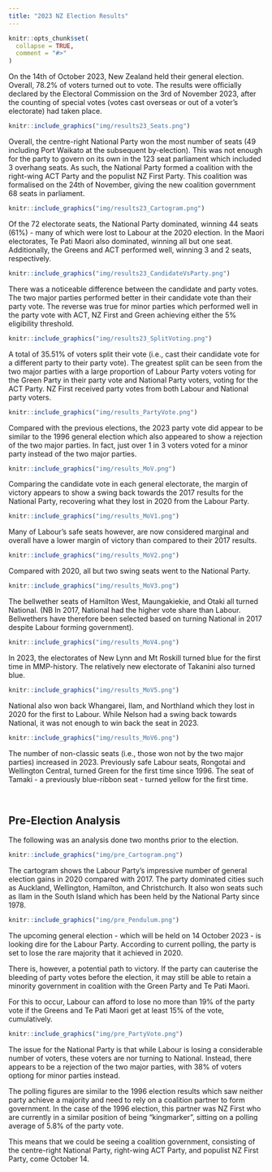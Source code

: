 ```yaml
---
title: "2023 NZ Election Results"
---
```


```r
knitr::opts_chunk$set(
  collapse = TRUE,
  comment = "#>"
)
```

On the 14th of October 2023, New Zealand held their general election. Overall, 78.2% of voters turned out to vote. The results were officially declared by the Electoral Commission on the 3rd of November 2023, after the counting of special votes (votes cast overseas or out of a voter's electorate) had taken place.

```r
knitr::include_graphics("img/results23_Seats.png")
```

Overall, the centre-right National Party won the most number of seats (49 including Port Waikato at the subsequent by-election). This was not enough for the party to govern on its own in the 123 seat parliament which included 3 overhang seats. As such, the National Party formed a coalition with the right-wing ACT Party and the populist NZ First Party. This coalition was formalised on the 24th of November, giving the new coalition government 68 seats in parliament.

```r
knitr::include_graphics("img/results23_Cartogram.png")
```

Of the 72 electorate seats, the National Party dominated, winning 44 seats (61%) - many of which were lost to Labour at the 2020 election. In the Maori electorates, Te Pati Maori also dominated, winning all but one seat. Additionally, the Greens and ACT performed well, winning 3 and 2 seats, respectively.

```r
knitr::include_graphics("img/results23_CandidateVsParty.png")
```

There was a noticeable difference between the candidate and party votes. The two major parties performed better in their candidate vote than their party vote. The reverse was true for minor parties which performed well in the party vote with ACT, NZ First and Green achieving either the 5% eligibility threshold.

```r
knitr::include_graphics("img/results23_SplitVoting.png")
```

A total of 35.51% of voters split their vote (i.e., cast their candidate vote for a different party to their party vote). The greatest split can be seen from the two major parties with a large proportion of Labour Party voters voting for the Green Party in their party vote and National Party voters, voting for the ACT Party. NZ First received party votes from both Labour and National party voters.

```r
knitr::include_graphics("img/results_PartyVote.png")
```
Compared with the previous elections, the 2023 party vote did appear to be similar to the 1996 general election which also appeared to show a rejection of the two major parties. In fact, just over 1 in 3 voters voted for a minor party instead of the two major parties.

```r
knitr::include_graphics("img/results_MoV.png")
```

Comparing the candidate vote in each general electorate, the margin of victory appears to show a swing back towards the 2017 results for the National Party, recovering what they lost in 2020 from the Labour Party.

```r
knitr::include_graphics("img/results_MoV1.png")
```

Many of Labour's safe seats however, are now considered marginal and overall have a lower margin of victory than compared to their 2017 results.

```r
knitr::include_graphics("img/results_MoV2.png")
```

Compared with 2020, all but two swing seats went to the National Party.

```r
knitr::include_graphics("img/results_MoV3.png")
```

The bellwether seats of Hamilton West, Maungakiekie, and Otaki all turned National. (NB In 2017, National had the higher vote share than Labour. Bellwethers have therefore been selected based on turning National in 2017 despite Labour forming government).

```r
knitr::include_graphics("img/results_MoV4.png")
```

In 2023, the electorates of New Lynn and Mt Roskill turned blue for the first time in MMP-history. The relatively new electorate of Takanini also turned blue.

```r
knitr::include_graphics("img/results_MoV5.png")
```

National also won back Whangarei, Ilam, and Northland which they lost in 2020 for the first to Labour. While Nelson had a swing back towards National, it was not enough to win back the seat in 2023.

```r
knitr::include_graphics("img/results_MoV6.png")
```

The number of non-classic seats (i.e., those won not by the two major parties) increased in 2023. Previously safe Labour seats, Rongotai and Wellington Central, turned Green for the first time since 1996. The seat of Tamaki - a previously blue-ribbon seat - turned yellow for the first time.

<br>

## Pre-Election Analysis
The following was an analysis done two months prior to the election.

```r
knitr::include_graphics("img/pre_Cartogram.png")
```

The cartogram shows the Labour Party's impressive number of general election gains in 2020 compared with 2017. The party dominated cities such as Auckland, Wellington, Hamilton, and Christchurch. It also won seats such as Ilam in the South Island which has been held by the National Party since 1978.

```r
knitr::include_graphics("img/pre_Pendulum.png")
```

The upcoming general election - which will be held on 14 October 2023 - is looking dire for the Labour Party. According to current polling, the party is set to lose the rare majority that it achieved in 2020.

There is, however, a potential path to victory. If the party can cauterise the bleeding of party votes before the election, it may still be able to retain a minority government in coalition with the Green Party and Te Pati Maori.

For this to occur, Labour can afford to lose no more than 19% of the party vote if the Greens and Te Pati Maori get at least 15% of the vote, cumulatively.

```r
knitr::include_graphics("img/pre_PartyVote.png")
```

The issue for the National Party is that while Labour is losing a considerable number of voters, these voters are nor turning to National. Instead, there appears to be a rejection of the two major parties, with 38% of voters optiong for minor parties instead.

The polling figures are similar to the 1996 election results which saw neither party achieve a majority and need to rely on a coalition partner to form government. In the case of the 1996 election, this partner was NZ First who are currently in a similar position of being "kingmarker", sitting on a polling average of 5.8% of the party vote.

This means that we could be seeing a coalition government, consisting of the centre-right National Party, right-wing ACT Party, and populist NZ First Party, come October 14.
